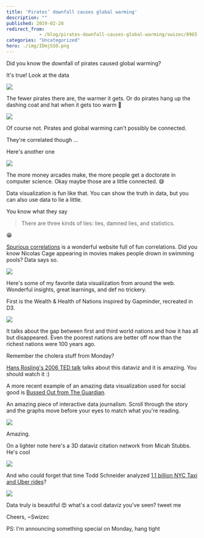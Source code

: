 ```yaml
---
title: 'Pirates’ downfall causes global warming'
description: ""
published: 2019-02-28
redirect_from: 
            - /blog/pirates-downfall-causes-global-warming/swizec/8965
categories: "Uncategorized"
hero: ./img/IDmjSSO.png
---
```

Did you know the downfall of pirates caused global warming?



It&#x27;s true! Look at the data

![](./img/home-piratesarecool4.gif)

The fewer pirates there are, the warmer it gets. Or do pirates hang up the dashing coat and hat when it gets too warm 🤔

![](./img/media-o41sT7HoSQbo4-giphy.gif)

Of course not. Pirates and global warming can&#x27;t possibly be connected.



They&#x27;re correlated though ...



Here&#x27;s another one

![](./img/IDmjSSO.png)

The more money arcades make, the more people get a doctorate in computer science. Okay maybe those are a little connected. 😅



Data visualization is fun like that. You can show the truth in data, but you can also use data to lie a little.



You know what they say



> There are three kinds of lies: lies, damned lies, and statistics.



😁



[Spurious correlations](http://www.tylervigen.com/spurious-correlations) is a wonderful website full of fun correlations. Did you know Nicolas Cage appearing in movies makes people drown in swimming pools? Data says so.

![](./img/comics-correlation.png)

Here&#x27;s some of my favorite data visualization from around the web. Wonderful insights, great learnings, and def no trickery.



First is the Wealth &amp; Health of Nations inspired by Gapminder, recreated in D3.



[![](./img/22Nw5l2.gif)](https://bost.ocks.org/mike/nations/)



It talks about the gap between first and third world nations and how it has all but disappeared. Even the poorest nations are better off now than the richest nations were 100 years ago.



Remember the cholera stuff from Monday?



[Hans Rosling&#x27;s 2006 TED talk](https://www.ted.com/talks/hans_rosling_shows_the_best_stats_you_ve_ever_seen) talks about this dataviz and it is amazing. You should watch it :)



A more recent example of an amazing data visualization used for social good is [Bussed Out from The Guardian](https://www.theguardian.com/us-news/ng-interactive/2017/dec/20/bussed-out-america-moves-homeless-people-country-study).



An amazing piece of interactive data journalism. Scroll through the story and the graphs move before your eyes to match what you&#x27;re reading.



[![](./img/a5jcoqu.gif)](https://www.theguardian.com/us-news/ng-interactive/2017/dec/20/bussed-out-america-moves-homeless-people-country-study)



Amazing.



On a lighter note here&#x27;s a 3D dataviz citation network from Micah Stubbs. He&#x27;s cool



[![](./img/tO0TFoX.gif)](https://bl.ocks.org/micahstubbs/bf770b9f5d76f539a1a7fe8df7e32448)



And who could forget that time Todd Schneider analyzed [1.1 billion NYC Taxi and Uber rides](https://toddwschneider.com/posts/analyzing-1-1-billion-nyc-taxi-and-uber-trips-with-a-vengeance/)?



[![](./img/taxi-taxi_pickups_map.png)](https://toddwschneider.com/posts/analyzing-1-1-billion-nyc-taxi-and-uber-trips-with-a-vengeance/)



Data truly is beautiful 😍 what&#x27;s a cool dataviz you&#x27;ve seen? tweet me



Cheers, ~Swizec



PS: I&#x27;m announcing something special on Monday, hang tight
